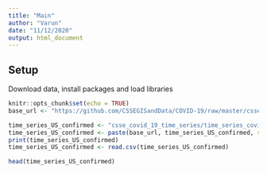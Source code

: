 ```yaml
---
title: "Main"
author: "Varun"
date: "11/12/2020"
output: html_document
---
```


## Setup

Download data, install packages and load libraries
```r
knitr::opts_chunk$set(echo = TRUE)
base_url <- "https://github.com/CSSEGISandData/COVID-19/raw/master/csse_covid_19_data/"

time_series_US_confirmed <- "csse_covid_19_time_series/time_series_covid19_confirmed_US.csv"
time_series_US_confirmed <- paste(base_url, time_series_US_confirmed, sep = "")
print(time_series_US_confirmed)
time_series_US_confirmed <- read.csv(time_series_US_confirmed)

head(time_series_US_confirmed)
```
